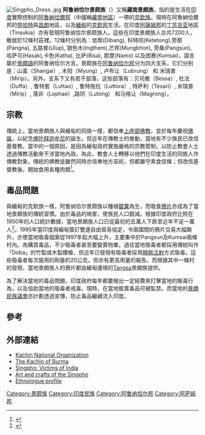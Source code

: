 [[File:Singpho_Dress..jpg|thumb]]
'''阿鲁纳恰尔景颇族'''（{{lang|en|'''Singpho'''}}）又稱'''藏南景頗族'''，指的是生活在[[印度|印度]]實際控制的[[阿魯納恰爾邦|阿魯納恰爾邦]]（中國稱[[藏南地區|藏南地區]]）一帶的[[克欽族|克欽族]]。現時在阿魯納恰爾邦的[[劳哈特|劳哈特]]與[[昌朗|昌朗]]地區，以及[[緬甸|緬甸]]的[[克欽邦|克欽邦]]生活。在印度[[阿薩姆邦|阿薩姆邦]]的[[丁苏吉亚|丁苏吉亚]]地區（Tinsukia）亦有發現阿鲁纳恰尔景颇族人。這些在印度景頗族人合共7200人，散居於12條村莊裡。12條村分別為：低帮(Dibang), 科特同(Ketetong),旁那 (Pangna), 五路普(Ulup), 银色木(Ingthem),芒邦(Mungbhon), 旁桑(Pangsun), 哈萨可(Hasak),卡色(Katha), 比萨(Bisa), 那摩(Namo) 以及困赛(Kumsai)，語言屬於[[景頗語|景頗語]]的阿鲁纳恰尔方言。景颇族在[[阿鲁纳恰尔邦|阿鲁纳恰尔邦]]分为四大支系，它们分别是：山盖（Shangai）, 木阳（Myung）, 卢布让（Lubrung） 和 米瑞普（Mirip）。另外，支系下又有若干部落，这些部落有：贝司撒（Bessa）, 杜法（Duffa）, 鲁特套（Luttao）, 鲁特拖拉（Luttora）, 特萨利（Tesari）, 米瑞普（Mirip）, 落非（Lophae）,路同（Lutong） 和马格让（Magrong）。

== 宗教 ==

傳統上，當地景頗族人與緬甸的同族一樣，都信奉[[上座部佛教|上座部佛教]]，並於每年慶祝[[佛誕|佛誕]]，以紀念[[佛陀|佛陀]][[释迦牟尼|释迦牟尼]]的誕生。但近年在傳教士的推動，當地有不少族民已改信基督教。當中的一個原因，是因為緬甸政府實施嚴格的宗教管制，以防止教會人士透過傳教活動來干涉當地內政。為此，教會人士轉移以他們在印度生活的同族人作傳教對象。傳統的佛教徒雖然同時亦信奉地方巫術，但都嚴守素食信條；但改信基督教後，開始食用各種肉類<ref name=buddhist_channel>{{cite news |url=http://www.buddhistchannel.tv/index.php?id=1,1073,0,0,1,0 |publisher=The Buddhist Channel |title=Christianity Overwhelming Buddhism in India's North-East |title_zh=基督教在印度東北快速打擊佛教信仰 |author=S.N. Saxena (http://Hinduworld.com/) |date=2005-04-21 |accessdate=2009-09-02 |archive-date=2016-03-03 |archive-url=https://web.archive.org/web/20160303211150/http://www.buddhistchannel.tv/index.php?id=1,1073,0,0,1,0 |dead-url=no }}</ref>。

== 毒品問題 ==

與緬甸的克欽族一樣，阿鲁纳恰尔景颇族以種植[[罌粟|罌粟]]為生，而吸食[[鴉片|鴉片]]亦成為了當地景頗族的傳統習慣。由於毒品的禍害，使族民人口銳減。根據印度政府比照在1950年的人口統計數據，當地景頗族人口已從最初的五萬人下跌至近年不足一萬人<ref>{{cite book|title=The Journal of the North-East India Council for Social Science Research|author=B. Datta-Ray|publisher=North-East India Council for Social Science Research|year=1987|pages=14–6|isbn=}}</ref>。1995年當印度與緬甸簽訂雙邊自由貿易協定，令兩國間的鴉片交易大幅飈升，亦使當地吸毒個案從1997年起大幅上升，主要集中於Pangsun及Kumsai兩條村內。為購買毒品，不少吸毒者甚至要變賣物業。過往當地吸毒者都採用傳統叫作「Doba」的竹製或木製煙槍，但近年已發現有吸毒者採用[[靜脈注射|靜脈注射]]方式吸毒。這些吸毒者每次服用的劑量約20公克，但亦有更高用量的報告。而根據其中一條村的發現，當地景頗族人的鴉片都由緬甸邊境的[[Tangsa|Tangsa]]景頗族提供。

為了解決當地的毒品問題，印度政府每年都要撥出一定經費來打擊當地的販毒行為，以及協助當地的吸毒者戒毒。現時，在當地販賣毒品可被監禁。而當地的[[景頗民族議會|景頗民族議會]]亦計劃透過宣傳，防止毒品繼續流入印度。

== 參考 ==
{{reflist}}

== 外部連結 ==
* [https://web.archive.org/web/20180810112121/http://kachinland.org/ Kachin National Organization]
* [https://web.archive.org/web/20021031212141/http://www.geocities.com/zawaung_2000/kachin2.html The Kachin of Burma]
* [https://web.archive.org/web/20050117034636/http://www.mizzima.com/archives/news-in-2003/news-in-nov/02-nov03-01.htm Singpho: Victims of India]
* [http://www.tribaltextiles.info/Galleries/Kachin_bags/Kachin_bags.htm Art and crafts of the Singpho] {{Wayback|url=http://www.tribaltextiles.info/Galleries/Kachin_bags/Kachin_bags.htm |date=20170628092439 }}
* [http://www.ethnologue.com/show_language.asp?code=sgp Ethnologue profile] {{WebCite|url=https://www.webcitation.org/6Ej6EAdzM?url=http://www.ethnologue.com/language/sgp |date=20130226185554 |dateformat=iso }}

[[Category:景颇族|Category:景颇族]]
[[Category:印度民族|Category:印度民族]]
[[Category:阿鲁纳恰尔邦|Category:阿鲁纳恰尔邦]]
[[Category:阿萨姆邦|Category:阿萨姆邦]]